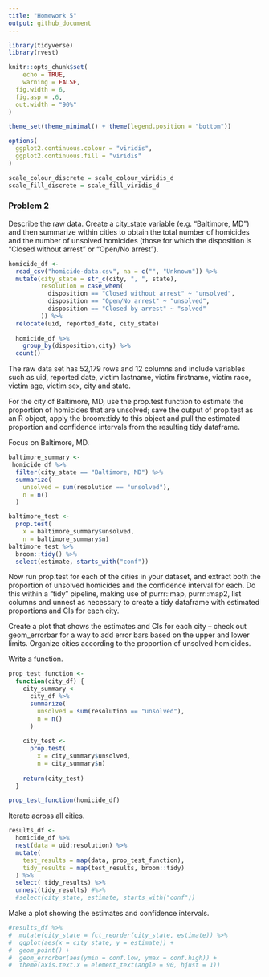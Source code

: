 ```yaml
---
title: "Homework 5"
output: github_document
---
```


```r
library(tidyverse)
library(rvest)

knitr::opts_chunk$set(
	echo = TRUE,
	warning = FALSE,
  fig.width = 6,
  fig.asp = .6,
  out.width = "90%"
)

theme_set(theme_minimal() + theme(legend.position = "bottom"))

options(
  ggplot2.continuous.colour = "viridis",
  ggplot2.continuous.fill = "viridis"
)

scale_colour_discrete = scale_colour_viridis_d
scale_fill_discrete = scale_fill_viridis_d
```


### Problem 2

Describe the raw data. Create a city_state variable (e.g. “Baltimore, MD”) and then summarize within cities to obtain the total number of homicides and the number of unsolved homicides (those for which the disposition is “Closed without arrest” or “Open/No arrest”).

```r
homicide_df <- 
  read_csv("homicide-data.csv", na = c("", "Unknown")) %>% 
  mutate(city_state = str_c(city, ", ", state),
         resolution = case_when(
           disposition == "Closed without arrest" ~ "unsolved",
           disposition == "Open/No arrest" ~ "unsolved",
           disposition == "Closed by arrest" ~ "solved"
         )) %>% 
  relocate(uid, reported_date, city_state)
  
  homicide_df %>% 
    group_by(disposition,city) %>% 
  count()
```
The raw data set has 52,179 rows and 12 columns and include variables such as uid, reported date, victim lastname, victim firstname, victim race, victim age, victim sex, city and state.


For the city of Baltimore, MD, use the prop.test function to estimate the proportion of homicides that are unsolved; save the output of prop.test as an R object, apply the broom::tidy to this object and pull the estimated proportion and confidence intervals from the resulting tidy dataframe.


Focus on Baltimore, MD.

```r
baltimore_summary <- 
 homicide_df %>% 
  filter(city_state == "Baltimore, MD") %>% 
  summarize(
    unsolved = sum(resolution == "unsolved"),
    n = n()
  )

baltimore_test <- 
  prop.test(
    x = baltimore_summary$unsolved,
    n = baltimore_summary$n) 
baltimore_test %>% 
  broom::tidy() %>% 
  select(estimate, starts_with("conf"))
```


Now run prop.test for each of the cities in your dataset, and extract both the proportion of unsolved homicides and the confidence interval for each. Do this within a “tidy” pipeline, making use of purrr::map, purrr::map2, list columns and unnest as necessary to create a tidy dataframe with estimated proportions and CIs for each city.

Create a plot that shows the estimates and CIs for each city – check out geom_errorbar for a way to add error bars based on the upper and lower limits. Organize cities according to the proportion of unsolved homicides.



Write a function.

```r
prop_test_function <- 
  function(city_df) {
    city_summary <- 
      city_df %>% 
      summarize(
        unsolved = sum(resolution == "unsolved"),
        n = n()
      )
    
    city_test <- 
      prop.test(
        x = city_summary$unsolved,
        n = city_summary$n)
    
    return(city_test)
  }

prop_test_function(homicide_df)
```

Iterate across all cities.

```r
results_df <- 
  homicide_df %>% 
  nest(data = uid:resolution) %>% 
  mutate(
    test_results = map(data, prop_test_function),
    tidy_results = map(test_results, broom::tidy)
  ) %>% 
  select( tidy_results) %>% 
  unnest(tidy_results) #%>% 
  #select(city_state, estimate, starts_with("conf"))
```

Make a plot showing the estimates and confidence intervals.

```r
#results_df %>% 
#  mutate(city_state = fct_reorder(city_state, estimate)) %>% 
#  ggplot(aes(x = city_state, y = estimate)) +
#  geom_point() +
#  geom_errorbar(aes(ymin = conf.low, ymax = conf.high)) +
#  theme(axis.text.x = element_text(angle = 90, hjust = 1))
```
